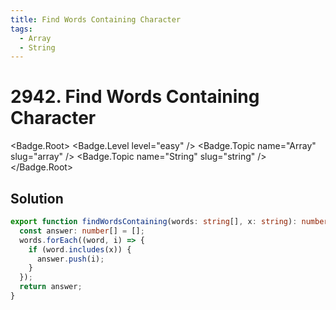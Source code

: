 ```yaml
---
title: Find Words Containing Character
tags:
  - Array
  - String
---
```


# 2942. Find Words Containing Character

<Badge.Root>
  <Badge.Level level="easy" />
  <Badge.Topic name="Array" slug="array" />
  <Badge.Topic name="String" slug="string" />
</Badge.Root>

## Solution

```typescript filename="solution.ts" copy
export function findWordsContaining(words: string[], x: string): number[] {
  const answer: number[] = [];
  words.forEach((word, i) => {
    if (word.includes(x)) {
      answer.push(i);
    }
  });
  return answer;
}
```

<ProblemLink
  codingSite="leetcode"
  href="https://leetcode.com/problems/find-words-containing-character"
  title="Find Words Containing Character"
/>
